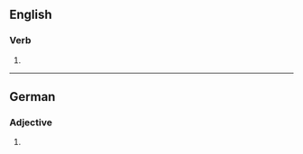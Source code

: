 ==English==

===Verb===
{{head|en|verb form}}

# {{en-third-person singular of|obligate}}

----

==German==

===Adjective===
{{head|de|adjective form}}

# {{inflected form of|obligat|lang=de}}